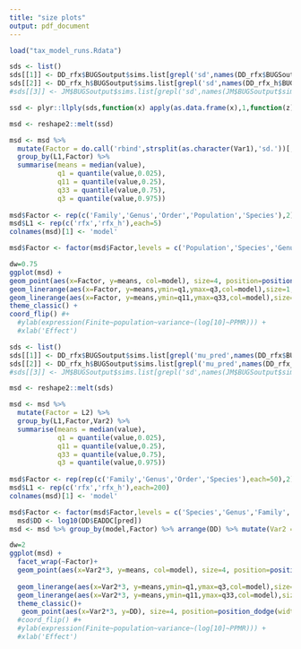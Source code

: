 ```yaml
---
title: "size plots"
output: pdf_document
---
```


```r

load("tax_model_runs.Rdata")

sds <- list()
sds[[1]] <- DD_rfx$BUGSoutput$sims.list[grepl('sd',names(DD_rfx$BUGSoutput$sims.list))]
sds[[2]] <- DD_rfx_h$BUGSoutput$sims.list[grepl('sd',names(DD_rfx_h$BUGSoutput$sims.list)) & !grepl('sigma',names(DD_rfx_h$BUGSoutput$sims.list))]
#sds[[3]] <- JM$BUGSoutput$sims.list[grepl('sd',names(JM$BUGSoutput$sims.list))]

ssd <- plyr::llply(sds,function(x) apply(as.data.frame(x),1,function(z) z/sum(z)))

msd <- reshape2::melt(ssd)

msd <- msd %>% 
  mutate(Factor = do.call('rbind',strsplit(as.character(Var1),'sd.'))[,2]) %>%
  group_by(L1,Factor) %>%
  summarise(means = median(value),
            q1 = quantile(value,0.025),
            q11 = quantile(value,0.25),
            q33 = quantile(value,0.75),
            q3 = quantile(value,0.975))
  
msd$Factor <- rep(c('Family','Genus','Order','Population','Species'),2)
msd$L1 <- rep(c('rfx','rfx_h'),each=5)
colnames(msd)[1] <- 'model'

msd$Factor <- factor(msd$Factor,levels = c('Population','Species','Genus','Family','Order'))

dw=0.75
ggplot(msd) + 
geom_point(aes(x=Factor, y=means, col=model), size=4, position=position_dodge(width=dw)) + 
geom_linerange(aes(x=Factor, y=means,ymin=q1,ymax=q3,col=model),size=1,position=position_dodge(width=dw)) + 
geom_linerange(aes(x=Factor, y=means,ymin=q11,ymax=q33,col=model),size=2,position=position_dodge(width=dw)) + 
theme_classic() + 
coord_flip() #+ 
  #ylab(expression(Finite~population~variance~(log[10]~PPMR))) + 
  #xlab('Effect')

```

```r

sds <- list()
sds[[1]] <- DD_rfx$BUGSoutput$sims.list[grepl('mu_pred',names(DD_rfx$BUGSoutput$sims.list))]
sds[[2]] <- DD_rfx_h$BUGSoutput$sims.list[grepl('mu_pred',names(DD_rfx_h$BUGSoutput$sims.list))]
#sds[[3]] <- JM$BUGSoutput$sims.list[grepl('sd',names(JM$BUGSoutput$sims.list))]

msd <- reshape2::melt(sds)

msd <- msd %>% 
  mutate(Factor = L2) %>%
  group_by(L1,Factor,Var2) %>%
  summarise(means = median(value),
            q1 = quantile(value,0.025),
            q11 = quantile(value,0.25),
            q33 = quantile(value,0.75),
            q3 = quantile(value,0.975))
  
msd$Factor <- rep(rep(c('Family','Genus','Order','Species'),each=50),2)
msd$L1 <- rep(c('rfx','rfx_h'),each=200)
colnames(msd)[1] <- 'model'

msd$Factor <- factor(msd$Factor,levels = c('Species','Genus','Family','Order'))
  msd$DD <- log10(DD$EADDC[pred])
msd <- msd %>% group_by(model,Factor) %>% arrange(DD) %>% mutate(Var2 = 1:n())

dw=2
ggplot(msd) + 
  facet_wrap(~Factor)+
  geom_point(aes(x=Var2*3, y=means, col=model), size=4, position=position_dodge(width=dw)) + 
 
  geom_linerange(aes(x=Var2*3, y=means,ymin=q1,ymax=q3,col=model),size=1, position=position_dodge(width=dw)) + 
  geom_linerange(aes(x=Var2*3, y=means,ymin=q11,ymax=q33,col=model),size=2, position=position_dodge(width=dw)) + 
  theme_classic()+
   geom_point(aes(x=Var2*3, y=DD), size=4, position=position_dodge(width=dw)) 
  #coord_flip() #+ 
  #ylab(expression(Finite~population~variance~(log[10]~PPMR))) + 
  #xlab('Effect')

```